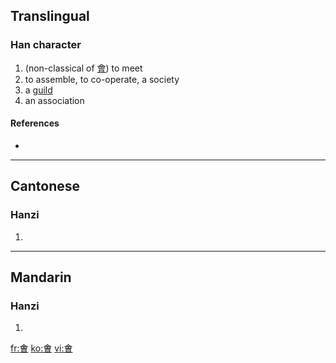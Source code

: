 ==Translingual==

===Han character===
{{Han char|rn=9|rad=人|as=10|sn=12|four=|canj=人一田日 (OMWA)}}

# (non-classical of [[會]]) to meet
# to assemble, to co-operate, a society
# a [[guild]]
# an association

====References====
* {{Han ref|kx=0114.051|hdz=21519.070|uh=3479|ud=13433}}

----

==Cantonese==

===Hanzi===
{{yue-hanzi|jyut=|y=gwat3, mok6 wui6}}

# {{defn|Cantonese}}

----

==Mandarin==

===Hanzi===
{{cmn-hanzi|pin=[[huì]] ([[hui4]])|wg=hui<sup>4</sup>}}

# {{defn|Mandarin}}

[[fr:㑹]]
[[ko:㑹]]
[[vi:㑹]]